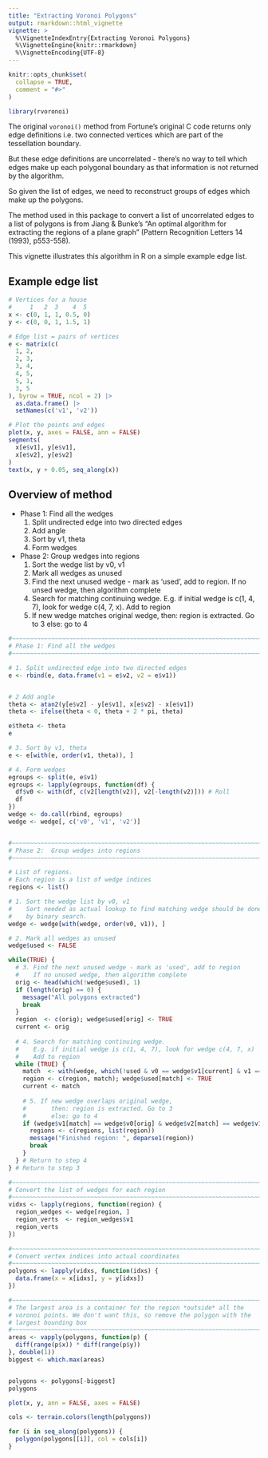 ```yaml
---
title: "Extracting Voronoi Polygons"
output: rmarkdown::html_vignette
vignette: >
  %\VignetteIndexEntry{Extracting Voronoi Polygons}
  %\VignetteEngine{knitr::rmarkdown}
  %\VignetteEncoding{UTF-8}
---
```


```r
knitr::opts_chunk$set(
  collapse = TRUE,
  comment = "#>"
)
```

```r
library(rvoronoi)
```

The original `voronoi()` method from Fortune's original C code returns only edge definitions 
i.e. two connected vertices which are part of the tessellation boundary.

But these edge definitions are uncorrelated - there's no way to tell which edges
make up each polygonal boundary as that information is not returned 
by the algorithm.

So given the list of edges, we need to reconstruct groups of edges which
make up the polygons.

The method used in this package to convert a list of uncorrelated edges to 
a list of polygons is from Jiang & Bunke's "An optimal 
algorithm for extracting the regions of a plane graph" (Pattern Recognition
Letters 14 (1993), p553-558).

This vignette illustrates this algorithm in R on a simple example edge list.


## Example edge list

```r
# Vertices for a house
#     1   2  3    4  5
x <- c(0, 1, 1, 0.5, 0)
y <- c(0, 0, 1, 1.5, 1)

# Edge list = pairs of vertices
e <- matrix(c(
  1, 2, 
  2, 3, 
  3, 4, 
  4, 5, 
  5, 1,
  3, 5
), byrow = TRUE, ncol = 2) |>
  as.data.frame() |>
  setNames(c('v1', 'v2'))

# Plot the points and edges
plot(x, y, axes = FALSE, ann = FALSE)
segments(
  x[e$v1], y[e$v1],
  x[e$v2], y[e$v2]
)
text(x, y + 0.05, seq_along(x))
```

## Overview of method

* Phase 1: Find all the wedges
    1. Split undirected edge into two directed edges
    2. Add angle 
    3. Sort by v1, theta
    4. Form wedges
* Phase 2:  Group wedges into regions
    1. Sort the wedge list by v0, v1
    2. Mark all wedges as unused
    3. Find the next unused wedge - mark as 'used', add to region. If no unsed wedge, then algorithm complete
    4. Search for matching continuing wedge. E.g. if initial wedge is c(1, 4, 7), look for wedge c(4, 7, x). Add to region
    5. If new wedge matches original wedge, then: region is extracted. Go to 3 else: go to 4
    
```r
#~~~~~~~~~~~~~~~~~~~~~~~~~~~~~~~~~~~~~~~~~~~~~~~~~~~~~~~~~~~~~~~~~~~~~~~~~~~~
# Phase 1: Find all the wedges
#~~~~~~~~~~~~~~~~~~~~~~~~~~~~~~~~~~~~~~~~~~~~~~~~~~~~~~~~~~~~~~~~~~~~~~~~~~~~

# 1. Split undirected edge into two directed edges
e <- rbind(e, data.frame(v1 = e$v2, v2 = e$v1))


# 2 Add angle 
theta <- atan2(y[e$v2] - y[e$v1], x[e$v2] - x[e$v1])
theta <- ifelse(theta < 0, theta + 2 * pi, theta)

e$theta <- theta
e

# 3. Sort by v1, theta
e <- e[with(e, order(v1, theta)), ]

# 4. Form wedges
egroups <- split(e, e$v1)
egroups <- lapply(egroups, function(df) {
  df$v0 <- with(df, c(v2[length(v2)], v2[-length(v2)])) # Roll
  df
})
wedge <- do.call(rbind, egroups)
wedge <- wedge[, c('v0', 'v1', 'v2')]


#~~~~~~~~~~~~~~~~~~~~~~~~~~~~~~~~~~~~~~~~~~~~~~~~~~~~~~~~~~~~~~~~~~~~~~~~~~~~
# Phase 2:  Group wedges into regions
#~~~~~~~~~~~~~~~~~~~~~~~~~~~~~~~~~~~~~~~~~~~~~~~~~~~~~~~~~~~~~~~~~~~~~~~~~~~~

# List of regions.
# Each region is a list of wedge indices
regions <- list()

# 1. Sort the wedge list by v0, v1
#    Sort needed as actual lookup to find matching wedge should be done 
#    by binary search.
wedge <- wedge[with(wedge, order(v0, v1)), ]

# 2. Mark all wedges as unused
wedge$used <- FALSE

while(TRUE) {
  # 3. Find the next unused wedge - mark as 'used', add to region
  #    If no unused wedge, then algorithm complete
  orig <- head(which(!wedge$used), 1)
  if (length(orig) == 0) {
    message("All polygons extracted")
    break
  }
  region  <- c(orig); wedge$used[orig] <- TRUE
  current <- orig
  
  # 4. Search for matching continuing wedge.
  #    E.g. if initial wedge is c(1, 4, 7), look for wedge c(4, 7, x)
  #    Add to region
  while (TRUE) {
    match  <- with(wedge, which(!used & v0 == wedge$v1[current] & v1 == wedge$v2[current]))
    region <- c(region, match); wedge$used[match] <- TRUE
    current <- match
    
    # 5. If new wedge overlaps original wedge, 
    #       then: region is extracted. Go to 3
    #       else: go to 4
    if (wedge$v1[match] == wedge$v0[orig] & wedge$v2[match] == wedge$v1[orig]) {
      regions <- c(regions, list(region))
      message("Finished region: ", deparse1(region))
      break
    }
  } # Return to step 4
} # Return to step 3

#~~~~~~~~~~~~~~~~~~~~~~~~~~~~~~~~~~~~~~~~~~~~~~~~~~~~~~~~~~~~~~~~~~~~~~~~~~~~
# Convert the list of wedges for each region
#~~~~~~~~~~~~~~~~~~~~~~~~~~~~~~~~~~~~~~~~~~~~~~~~~~~~~~~~~~~~~~~~~~~~~~~~~~~~
vidxs <- lapply(regions, function(region) {
  region_wedges <- wedge[region, ]
  region_verts  <- region_wedges$v1
  region_verts
})

#~~~~~~~~~~~~~~~~~~~~~~~~~~~~~~~~~~~~~~~~~~~~~~~~~~~~~~~~~~~~~~~~~~~~~~~~~~~~
# Convert vertex indices into actual coordinates
#~~~~~~~~~~~~~~~~~~~~~~~~~~~~~~~~~~~~~~~~~~~~~~~~~~~~~~~~~~~~~~~~~~~~~~~~~~~~
polygons <- lapply(vidxs, function(idxs) {
  data.frame(x = x[idxs], y = y[idxs])
})

#~~~~~~~~~~~~~~~~~~~~~~~~~~~~~~~~~~~~~~~~~~~~~~~~~~~~~~~~~~~~~~~~~~~~~~~~~~~~
# The largest area is a container for the region *outside* all the 
# voronoi points. We don't want this, so remove the polygon with the 
# largest bounding box
#~~~~~~~~~~~~~~~~~~~~~~~~~~~~~~~~~~~~~~~~~~~~~~~~~~~~~~~~~~~~~~~~~~~~~~~~~~~~
areas <- vapply(polygons, function(p) {
  diff(range(p$x)) * diff(range(p$y))
}, double(1))
biggest <- which.max(areas)  


polygons <- polygons[-biggest]
polygons
```


```r
plot(x, y, ann = FALSE, axes = FALSE)

cols <- terrain.colors(length(polygons))

for (i in seq_along(polygons)) {
  polygon(polygons[[i]], col = cols[i])
}
```










